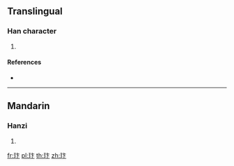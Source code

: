 ==Translingual==

===Han character===
{{Han char|rn=96|rad=玉|as=04|sn=8|four=|canj=MGYY}}

# {{defn|Han|sort=玉04}}

====References====
* {{Han ref|kx=0728.070|dkj=20864|dj=1140.070|hdz=21105.020|uh=73A3|ud=29603}}

----

==Mandarin==

===Hanzi===
{{cmn-hanzi|pin=[[bàng]] ([[bang4]]), [[biàn]] ([[bian4]])|wg=pang<sup>4</sup>, pien<sup>4</sup>}}

# {{defn|lang=cmn|sort=玉04}}

[[fr:玣]]
[[pl:玣]]
[[th:玣]]
[[zh:玣]]